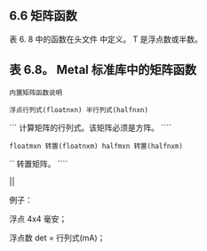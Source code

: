 ## 6.6 矩阵函数

表 6. 8 中的函数在头文件 中定义。 T 是浮点数或半数。

## 表 6.8。 Metal 标准库中的矩阵函数

`内置矩阵函数说明`

`浮点行列式(floatnxn) 半行列式(halfnxn)`

``` 计算矩阵的行列式。该矩阵必须是方阵。 ````

`floatmxn 转置(floatnxm) halfmxn 转置(halfnxm)`

`` 转置矩阵。 ````

||

例子：

浮点 4x4 毫安；

浮点数 det = 行列式(mA)；
